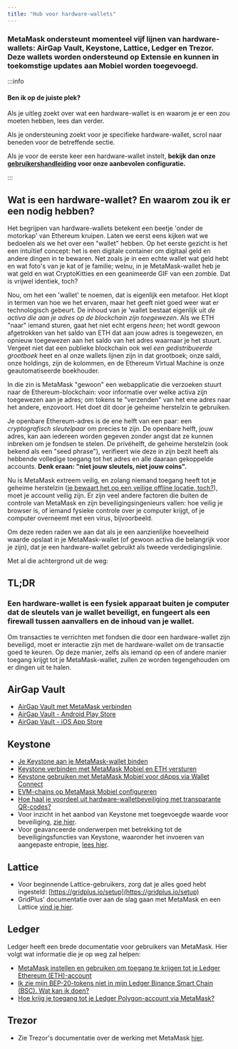 ```yaml
---
title: "Hub voor hardware-wallets"
---
```


### MetaMask ondersteunt momenteel vijf lijnen van hardware-wallets: AirGap Vault, Keystone, Lattice, Ledger en Trezor. Deze wallets worden ondersteund op Extensie en kunnen in toekomstige updates aan Mobiel worden toegevoegd.

:::info

#### Ben ik op de juiste plek?

Als je uitleg zoekt over wat een hardware-wallet is en waarom je er een zou moeten hebben, lees dan verder.

Als je ondersteuning zoekt voor je specifieke hardware-wallet, scrol naar beneden voor de betreffende sectie.

Als je voor de eerste keer een hardware-wallet instelt, **bekijk dan onze [gebruikershandleiding](/privacy-and-security/user-guide-how-to-use-a-hardware-wallet) voor onze aanbevolen configuratie.**

:::

####

## Wat is een hardware-wallet? En waarom zou ik er een nodig hebben?

Het begrijpen van hardware-wallets betekent een beetje 'onder de motorkap' van Ethereum kruipen. Laten we eerst eens kijken wat we bedoelen als we het over een "wallet" hebben. Op het eerste gezicht is het een intuïtief concept: het is een digitale container om digitaal geld en andere dingen in te bewaren. Net zoals je in een echte wallet wat geld hebt en wat foto's van je kat of je familie; welnu, in je MetaMask-wallet heb je wat geld en wat CryptoKitties en een geanimeerde GIF van een zombie. Dat is vrijwel identiek, toch?

Nou, om het een 'wallet' te noemen, dat is eigenlijk een metafoor. Het klopt in termen van hoe we het ervaren, maar het geeft niet goed weer wat er technologisch gebeurt. De inhoud van je 'wallet bestaat eigenlijk uit _de activa die aan je adres op de blockchain zijn toegewezen_. Als we ETH "naar" iemand sturen, gaat het niet echt ergens _heen_; het wordt gewoon afgetrokken van het saldo van ETH dat aan jouw adres is toegewezen, en opnieuw toegewezen aan het saldo van het adres waarnaar je het stuurt. Vergeet niet dat een publieke blockchain ook wel _een gedistribueerde grootboek_ heet en al onze wallets lijnen zijn in dat grootboek; onze saldi, onze holdings, zijn de kolommen, en de Ethereum Virtual Machine is onze geautomatiseerde boekhouder.

In die zin is MetaMask "gewoon" een webapplicatie die verzoeken stuurt naar de Ethereum-blockchain: voor informatie over welke activa zijn toegewezen aan je adres; om tokens te "verzenden" van het ene adres naar het andere, enzovoort. Het doet dit door je geheime herstelzin te gebruiken.

Je openbare Ethereum-adres is de ene helft van een paar: een _cryptografisch sleutelpaar_ om precies te zijn. De openbare helft, jouw adres, kan aan iedereen worden gegeven zonder angst dat ze kunnen inbreken om je fondsen te stelen. De privéhelft, de geheime herstelzin (ook bekend als een "seed phrase"), verifieert wie deze in zijn bezit heeft als hebbende volledige toegang tot het adres en alle daaraan gekoppelde accounts. **Denk eraan: "niet jouw sleutels, niet jouw coins".**

Nu is MetaMask extreem veilig, en zolang niemand toegang heeft tot je geheime herstelzin ([je bewaart het op een veilige offline locatie, toch?](/getting-started/user-guide-secret-recovery-phrase-password-and-private-keys)), moet je account veilig zijn. Er zijn veel andere factoren die buiten de controle van MetaMask en zijn beveiligingsingenieurs vallen: hoe veilig je browser is, of iemand fysieke controle over je computer krijgt, of je computer overneemt met een virus, bijvoorbeeld.

Om deze reden raden we aan dat als je een aanzienlijke hoeveelheid waarde opslaat in je MetaMask-wallet (of gewoon activa die belangrijk voor je zijn), dat je een hardware-wallet gebruikt als tweede verdedigingslinie.

Met al die achtergrond uit de weg:

## TL;DR

### **Een hardware-wallet is een fysiek apparaat buiten je computer dat de sleutels van je wallet beveiligt, en fungeert als een firewall tussen aanvallers en de inhoud van je wallet.**

Om transacties te verrichten met fondsen die door een hardware-wallet zijn beveiligd, moet er interactie zijn met de hardware-wallet om de transactie goed te keuren. Op deze manier, zelfs als iemand op een of andere manier toegang krijgt tot je MetaMask-wallet, zullen ze worden tegengehouden om er dingen uit te halen.

## AirGap Vault

- [AirGap Vault met MetaMask verbinden](https://support.airgap.it/guides/metamask/)
- [AirGap Vault - Android Play Store](https://play.google.com/store/apps/details?id=it.airgap.vault&hl=en_US&gl=US)
- [AirGap Vault - iOS App Store](https://apps.apple.com/us/app/airgap-vault-secure-secrets/id1417126841)

## Keystone

- [Je Keystone aan je MetaMask-wallet binden](https://support.keyst.one/3rd-party-wallets/eth-and-web3-wallets-keystone/bind-metamask-with-keystone)
- [Keystone verbinden met MetaMask Mobiel en ETH versturen](https://support.keyst.one/3rd-party-wallets/eth-and-web3-wallets-keystone/metamask-mobile)
- [Keystone gebruiken met MetaMask Mobiel voor dApps via Wallet Connect](https://support.keyst.one/3rd-party-wallets/eth-and-web3-wallets-keystone/metamask-mobile/defi-with-metamask-mobile)
- [EVM-chains op MetaMask Mobiel configureren](https://support.keyst.one/3rd-party-wallets/eth-and-web3-wallets-keystone/metamask-mobile/configuring-evm-chains-on-metamask-mobile)
- [Hoe haal je voordeel uit hardware-walletbeveiliging met transparante QR-codes?](https://consensys.net/blog/news/metamask-x-keystone-how-to-benefit-from-hardware-wallet-security-using-transparent-qr-code/)
- Voor inzicht in het aanbod van Keystone met toegevoegde waarde voor beveiliging, [zie hier](https://blog.keyst.one/blind-signing-a-security-black-hole-for-the-ethereum-community-13f909b848b6).
- Voor geavanceerde onderwerpen met betrekking tot de beveiligingsfuncties van Keystone, waaronder het invoeren van aangepaste entropie, [lees hier](https://support.keyst.one/general-navigation-guide#advanced-users).

## Lattice

- Voor beginnende Lattice-gebruikers, zorg dat je alles goed hebt ingesteld: [https://gridplus.io/setup](https://gridplus.io/setup)
- GridPlus' documentatie over aan de slag gaan met MetaMask en een Lattice [vind je hier](https://docs.gridplus.io/setup/metamask).

## Ledger

Ledger heeft een brede documentatie voor gebruikers van MetaMask. Hier volgt wat informatie die je op weg zal helpen:

- [MetaMask instellen en gebruiken om toegang te krijgen tot je Ledger Ethereum (ETH)-account](https://support.ledger.com/hc/en-us/articles/4404366864657-Set-up-and-use-MetaMask-to-access-your-Ledger-Ethereum-ETH-account?docs=true)
- [Ik zie mijn BEP-20-tokens niet in mijn Ledger Binance Smart Chain (BSC). Wat kan ik doen?](https://support.ledger.com/hc/en-us/articles/4406111561617-I-don-t-see-my-BEP-20-tokens-in-my-Ledger-Binance-Smart-Chain-BSC-account-what-can-I-do-?support=true)
- [Hoe krijg je toegang tot je Ledger Polygon-account via MetaMask?](https://support.ledger.com/hc/en-us/articles/4418394184209-How-to-access-your-Ledger-Polygon-MATIC-account-via-Metamask?docs=true)

## Trezor

- Zie Trezor's documentatie over de werking met MetaMask [hier](https://wiki.trezor.io/Apps:MetaMask).
